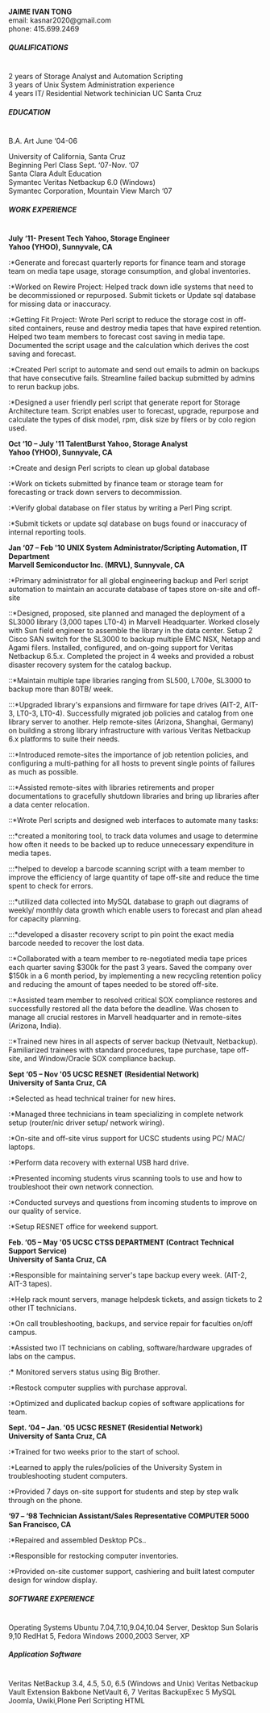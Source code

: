 '''JAIME IVAN TONG'''<br/>
email: kasnar2020@gmail.com<br/>
phone: 415.699.2469

=====QUALIFICATIONS=====<br/>
2 years of Storage Analyst and Automation Scripting<br/>
3 years of Unix System Administration experience<br/>
4 years IT/ Residential Network techinician UC Santa Cruz<br/>

=====EDUCATION=====<br/>
B.A. Art               June ‘04-06

University of California, Santa Cruz<br/>

Beginning Perl Class    Sept. ‘07-Nov. ‘07<br/>
Santa Clara Adult Education<br/>

Symantec Veritas Netbackup 6.0 (Windows)<br/>
Symantec Corporation, Mountain View March ‘07<br/>

=====WORK EXPERIENCE=====<br/>
'''July ‘11- Present     Tech Yahoo, Storage Engineer'''<br/>
'''Yahoo (YHOO), Sunnyvale, CA'''<br/>

:*Generate and forecast quarterly reports for finance team and storage team on media tape usage, storage consumption, and global inventories.
:*Worked on Rewire Project: Helped track down idle systems that need to be decommissioned or repurposed.  Submit tickets or Update sql database for missing data or inaccuracy.
:*Getting Fit Project: Wrote Perl script to reduce the storage cost in off-sited containers, reuse and destroy media tapes that have expired retention. Helped two team members to forecast cost saving in media tape. Documented the script usage and the calculation which derives the cost saving and forecast.
:*Created Perl script to automate and send out emails to admin on backups that have consecutive fails. Streamline failed backup submitted by admins to rerun backup jobs.
:*Designed a user friendly perl script that generate report for Storage Architecture team. Script enables user to forecast, upgrade, repurpose and calculate the types of disk model, rpm, disk size by filers or by colo region used.


'''Oct ‘10 – July '11        TalentBurst Yahoo, Storage Analyst'''<br/>
'''Yahoo (YHOO), Sunnyvale, CA'''<br/>

:*Create and design Perl scripts to clean up global database
:*Work on tickets submitted by finance team or storage team for forecasting or track down servers to decommission.
:*Verify global database on filer status by writing a Perl Ping script.
:*Submit tickets or update sql database on bugs found or inaccuracy of internal reporting tools.


'''Jan ‘07 – Feb '10        UNIX System Administrator/Scripting Automation,  IT Department'''<br/>
'''Marvell Semiconductor Inc. (MRVL), Sunnyvale, CA'''<br/>

:*Primary administrator for all global engineering backup and Perl script automation to maintain an accurate database of tapes store on-site and off-site
::*Designed, proposed, site planned and managed the deployment of a SL3000 library (3,000 tapes LT0-4) in Marvell Headquarter. Worked closely with Sun field engineer to assemble the library in the data center. Setup 2 Cisco SAN switch for the SL3000 to backup multiple EMC NSX, Netapp and Agami filers. Installed, configured, and on-going support for Veritas Netbackup 6.5.x. Completed the project in 4 weeks and provided a robust disaster recovery system for the catalog backup.
::*Maintain multiple tape libraries ranging from SL500, L700e, SL3000 to backup more than 80TB/ week.
:::*Upgraded library's expansions and firmware for tape drives (AIT-2, AIT-3, LT0-3, LT0-4). Successfully migrated job policies and catalog from one library server to another. Help remote-sites (Arizona, Shanghai, Germany) on building a strong library infrastructure with various Veritas Netbackup 6.x platforms to suite their needs.
:::*Introduced remote-sites the importance of job retention policies, and configuring a multi-pathing for all hosts to prevent single points of failures as much as possible.
:::*Assisted remote-sites with libraries retirements and proper documentations to gracefully shutdown libraries and bring up libraries after a data center relocation.
::*Wrote Perl scripts and designed web interfaces to automate many tasks:
:::*created a monitoring tool, to track data volumes and usage to determine how often it needs to be backed up to reduce unnecessary expenditure in media tapes.
:::*helped to develop a barcode scanning script with a team member to improve the efficiency of large quantity of tape off-site and reduce the time spent to check for errors.
:::*utilized data collected into MySQL database to graph out diagrams of weekly/ monthly data growth which enable users to forecast and plan ahead for capacity planning.
:::*developed a disaster recovery script to pin point the exact media barcode needed to recover the lost data.
::*Collaborated with a team member to re-negotiated media tape prices each quarter saving $300k for the past 3 years. Saved the company over $150k in a 6 month period, by implementing a new recycling retention policy and reducing the amount of tapes needed to be stored off-site.
::*Assisted team member to resolved critical SOX compliance restores and successfully restored all the data before the deadline. Was chosen to manage all crucial restores in Marvell headquarter and in remote-sites (Arizona, India).
::*Trained new hires in all aspects of server backup (Netvault, Netbackup). Familiarized trainees with standard procedures, tape purchase, tape off-site, and Window/Oracle SOX compliance backup.


'''Sept ‘05 – Nov '05     UCSC RESNET (Residential Network)'''<br/>
'''University of Santa Cruz, CA'''<br/>

:*Selected as head technical trainer for new hires.
:*Managed three technicians in team specializing in complete network setup (router/nic driver setup/ network wiring).
:*On-site and off-site virus support for UCSC students using PC/ MAC/ laptops.
:*Perform data recovery with external USB hard drive.
:*Presented incoming students virus scanning tools to use and how to troubleshoot their own network connection.
:*Conducted surveys and questions from incoming students to improve on our quality of service.
:*Setup RESNET office for weekend support.


'''Feb. ‘05 – May '05     UCSC CTSS DEPARTMENT (Contract Technical Support Service)'''<br/>
'''University of Santa Cruz, CA'''<br/>

:*Responsible for maintaining server's tape backup every week. (AIT-2, AIT-3 tapes).
:*Help rack mount servers, manage helpdesk tickets, and assign tickets to 2 other IT technicians.
:*On call troubleshooting, backups, and service repair for faculties on/off campus.
:*Assisted two IT technicians on cabling, software/hardware upgrades of labs on the campus.
:* Monitored servers status using Big Brother.
:*Restock computer supplies with purchase approval.
:*Optimized and duplicated backup copies of software applications for team.


'''Sept. ‘04 – Jan. '05     UCSC RESNET (Residential Network)'''<br/>
'''University of Santa Cruz, CA'''<br/>

:*Trained for two weeks prior to the start of school.
:*Learned to apply the rules/policies of the University System in troubleshooting student computers.
:*Provided 7 days on-site support for students and step by step walk through on the phone.


'''‘97 – ‘98     Technician Assistant/Sales Representative     COMPUTER 5000'''<br/>
'''San Francisco, CA'''<br/>

:*Repaired and assembled Desktop PCs..
:*Responsible for restocking computer inventories.
:*Provided on-site customer support, cashiering and built latest computer design for window display.


=====SOFTWARE EXPERIENCE=====<br/>
Operating Systems
Ubuntu 7.04,7.10,9.04,10.04 Server, Desktop
Sun Solaris 9,10
RedHat 5, Fedora
Windows 2000,2003 Server, XP

=====Application Software=====<br/>
Veritas NetBackup 3.4, 4.5, 5.0, 6.5 (Windows and Unix)
Veritas Netbackup Vault Extension
Bakbone NetVault 6, 7
Veritas BackupExec 5
MySQL
Joomla, Uwiki,Plone
Perl Scripting
HTML
